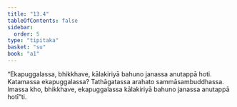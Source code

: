 ```yaml
---
title: "13.4"
tableOfContents: false
sidebar:
  order: 5
type: "tipitaka"
basket: "su"
book: "a1"
---
```



<DynamicBreadcrumb />

<Division number="173" book="a1" bookNo="15" page="22">

<Paragraph number="266" book="a1">
“Ekapuggalassa, bhikkhave, kālakiriyā bahuno janassa anutappā hoti. Katamassa ekapuggalassa? Tathāgatassa arahato sammāsambuddhassa. Imassa kho, bhikkhave, ekapuggalassa kālakiriyā bahuno janassa anutappā hotī”ti.
</Paragraph>
</Division>